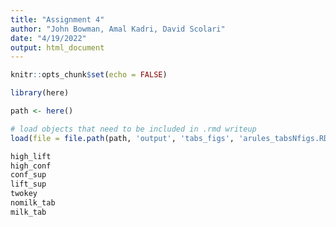 ```yaml
---
title: "Assignment 4"
author: "John Bowman, Amal Kadri, David Scolari"
date: "4/19/2022"
output: html_document
---
```


```r
knitr::opts_chunk$set(echo = FALSE)
```

```r
library(here)

path <- here()

# load objects that need to be included in .rmd writeup 
load(file = file.path(path, 'output', 'tabs_figs', 'arules_tabsNfigs.RData'))
```

```r
high_lift
high_conf
conf_sup
lift_sup
twokey
nomilk_tab
milk_tab
```